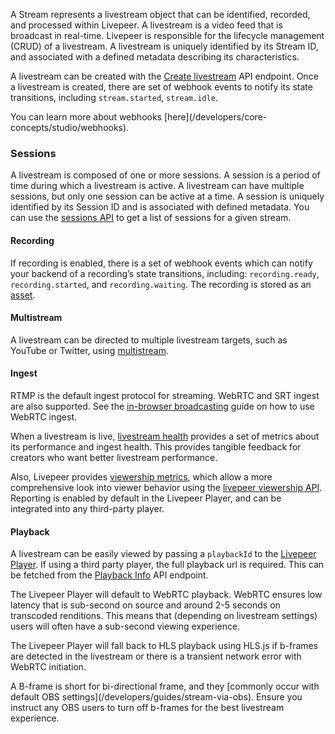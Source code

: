A Stream represents a livestream object that can be identified, recorded, and
processed within Livepeer. A livestream is a video feed that is broadcast in
real-time. Livepeer is responsible for the lifecycle management (CRUD) of a
livestream. A livestream is uniquely identified by its Stream ID, and associated
with a defined metadata describing its characteristics.

A livestream can be created with the
[Create livestream](/api-reference/stream/create) API endpoint. Once a
livestream is created, there are set of webhook events to notify its state
transitions, including `stream.started`, `stream.idle`.

<Info>
  You can learn more about webhooks
  [here](/developers/core-concepts/studio/webhooks).
</Info>

### Sessions

A livestream is composed of one or more sessions. A session is a period of time
during which a livestream is active. A livestream can have multiple sessions,
but only one session can be active at a time. A session is uniquely identified
by its Session ID and is associated with defined metadata. You can use the
[sessions API](/api-reference/session/get-all) to get a list of sessions for a
given stream.

#### Recording

If recording is enabled, there is a set of webhook events which can notify your
backend of a recording’s state transitions, including: `recording.ready`,
`recording.started`, and `recording.waiting`. The recording is stored as an
[asset](/developers/core-concepts/core-api/asset#recording).

#### Multistream

A livestream can be directed to multiple livestream targets, such as YouTube or
Twitter, using [multistream](/developers/core-concepts/core-api/multistream).

#### Ingest

RTMP is the default ingest protocol for streaming. WebRTC and SRT ingest are
also supported. See the
[in-browser broadcasting](/developers/guides/livestream-from-browser) guide on
how to use WebRTC ingest.

When a livestream is live,
[livestream health](/developers/core-concepts/studio/stream-health) provides a
set of metrics about its performance and ingest health. This provides tangible
feedback for creators who want better livestream performance.

Also, Livepeer provides
[viewership metrics](/developers/guides/get-engagement-analytics-via-api), which
allow a more comprehensive look into viewer behavior using the
[livepeer viewership API](/api-reference/viewership/get-viewership-metrics).
Reporting is enabled by default in the Livepeer Player, and can be integrated
into any third-party player.

#### Playback

A livestream can be easily viewed by passing a `playbackId` to the
[Livepeer Player](/developers/core-concepts/player/overview). If using a third
party player, the full playback url is required. This can be fetched from the
[Playback Info](/api-reference/playback/get) API endpoint.

The Livepeer Player will default to WebRTC playback. WebRTC ensures low latency
that is sub-second on source and around 2-5 seconds on transcoded renditions.
This means that (depending on livestream settings) users will often have a
sub-second viewing experience.

The Livepeer Player will fall back to HLS playback using HLS.js if b-frames are
detected in the livestream or there is a transient network error with WebRTC
initiation.

<Warning>
  A B-frame is short for bi-directional frame, and they [commonly occur with
  default OBS settings](/developers/guides/stream-via-obs). Ensure you instruct
  any OBS users to turn off b-frames for the best livestream experience.
</Warning>
